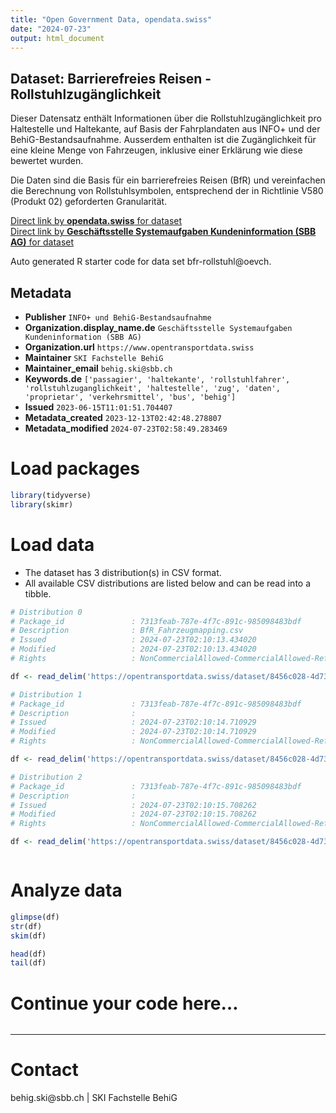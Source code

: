 ```yaml
---
title: "Open Government Data, opendata.swiss"
date: "2024-07-23"
output: html_document
---
```


## Dataset: Barrierefreies Reisen - Rollstuhlzugänglichkeit

Dieser Datensatz enthält Informationen über die Rollstuhlzugänglichkeit pro Haltestelle und Haltekante, auf Basis der Fahrplandaten aus INFO+ und der BehiG-Bestandsaufnahme. Ausserdem enthalten ist die Zugänglichkeit für eine kleine Menge von Fahrzeugen, inklusive einer Erklärung wie diese bewertet wurden.

Die Daten sind die Basis für ein barrierefreies Reisen (BfR) und vereinfachen die Berechnung von Rollstuhlsymbolen, entsprechend der in Richtlinie V580 (Produkt 02) geforderten Granularität.

[Direct link by **opendata.swiss** for dataset](https://opendata.swiss/de/dataset/bfr-rollstuhlzuganglichkeit)<br>
[Direct link by **Geschäftsstelle Systemaufgaben Kundeninformation (SBB AG)** for dataset](https://opentransportdata.swiss/dataset/bfr-rollstuhl)

Auto generated R starter code for data set bfr-rollstuhl@oevch.

## Metadata

- **Publisher** `INFO+ und BehiG-Bestandsaufnahme`
- **Organization.display_name.de** `Geschäftsstelle Systemaufgaben Kundeninformation (SBB AG)`
- **Organization.url** `https://www.opentransportdata.swiss`
- **Maintainer** `SKI Fachstelle BehiG`
- **Maintainer_email** `behig.ski@sbb.ch`
- **Keywords.de** `['passagier', 'haltekante', 'rollstuhlfahrer', 'rollstuhlzuganglichkeit', 'haltestelle', 'zug', 'daten', 'proprietar', 'verkehrsmittel', 'bus', 'behig']`
- **Issued** `2023-06-15T11:01:51.704407`
- **Metadata_created** `2023-12-13T02:42:48.278807`
- **Metadata_modified** `2024-07-23T02:58:49.283469`


# Load packages

```r

library(tidyverse)
library(skimr)

```

# Load data

-   The dataset has 3 distribution(s) in CSV format.
-   All available CSV distributions are listed below and can be read into a tibble.

```r

# Distribution 0
# Package_id               : 7313feab-787e-4f7c-891c-985098483bdf
# Description              : BfR_Fahrzeugmapping.csv
# Issued                   : 2024-07-23T02:10:13.434020
# Modified                 : 2024-07-23T02:10:13.434020
# Rights                   : NonCommercialAllowed-CommercialAllowed-ReferenceRequired

df <- read_delim('https://opentransportdata.swiss/dataset/8456c028-4d73-4f2e-8127-9ce8ec889c9d/resource/f7e61195-e82a-44d6-a7da-f3975a1c17d2/download/bfr_fahrzeugmapping.csv')

# Distribution 1
# Package_id               : 7313feab-787e-4f7c-891c-985098483bdf
# Description              : 
# Issued                   : 2024-07-23T02:10:14.710929
# Modified                 : 2024-07-23T02:10:14.710929
# Rights                   : NonCommercialAllowed-CommercialAllowed-ReferenceRequired

df <- read_delim('https://opentransportdata.swiss/dataset/8456c028-4d73-4f2e-8127-9ce8ec889c9d/resource/cee5dc37-b148-4e55-8cbd-69c74f88e28f/download/bfr_haltestellendaten.csv')

# Distribution 2
# Package_id               : 7313feab-787e-4f7c-891c-985098483bdf
# Description              : 
# Issued                   : 2024-07-23T02:10:15.708262
# Modified                 : 2024-07-23T02:10:15.708262
# Rights                   : NonCommercialAllowed-CommercialAllowed-ReferenceRequired

df <- read_delim('https://opentransportdata.swiss/dataset/8456c028-4d73-4f2e-8127-9ce8ec889c9d/resource/d42049ed-5f62-4c58-bec9-247069620fc9/download/bfr_kombinationslogik.csv')



```

# Analyze data

```r

glimpse(df)
str(df)
skim(df)

head(df)
tail(df)

```

# Continue your code here...

```r

```

------------------------------------------------------------------------

# Contact

behig.ski@sbb.ch | SKI Fachstelle BehiG

